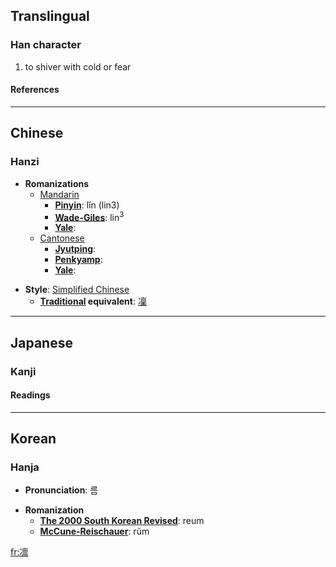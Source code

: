 {{see|凜}}

==Translingual==
===Han character===
{{Han char|rad=冫|as=13|sn=15|four=|canj=戈一卜田火 (IMYWF)}}
# to shiver with cold or fear
====References====
{{Han ref|kx=0133.430|dkj=01718|dj=0298.240|hdz=10301.120|uh=51DB|ud=20955}}
----

==Chinese==
===Hanzi===


* '''Romanizations'''
** [[Mandarin]]
*** '''[[Pinyin]]''': lǐn (lin3)
*** '''[[Wade-Giles]]''': lin<sup>3</sup>
*** '''[[Yale]]''': 
**[[Cantonese]]
***'''[[Jyutping]]''':
***'''[[Penkyamp]]''': 
***'''[[Yale]]''': 

* '''Style''': [[Simplified Chinese]] 
** '''[[Traditional Chinese|Traditional]] equivalent''': [[凜]]


----
==Japanese==
===Kanji===
{{ja-kanji|grade=|rs=冫13}}
====Readings====
{{ja-readings|on=[[りん]] (rin)|kun=[[さむい]] (samui), [[すさまじい]] (susamajii), [[おそれる]] (osoreru)}}


----
==Korean==
===Hanja===

* '''Pronunciation''': 름

* '''Romanization'''
** '''[[The 2000 South Korean Revised Romanization|The 2000 South Korean Revised]]''': reum
** '''[[McCune-Reischauer]]''': rŭm


[[fr:凛]]